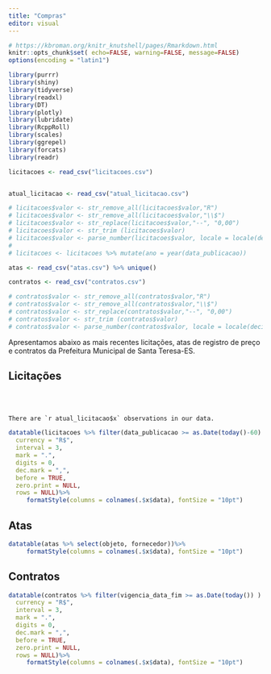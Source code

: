 ---
title: "Compras"
editor: visual
---

```{r}
# https://kbroman.org/knitr_knutshell/pages/Rmarkdown.html
knitr::opts_chunk$set( echo=FALSE, warning=FALSE, message=FALSE)
options(encoding = "latin1")
```

```{r}
library(purrr)
library(shiny)
library(tidyverse)
library(readxl)
library(DT)
library(plotly)
library(lubridate)
library(RcppRoll)
library(scales)
library(ggrepel)
library(forcats)
library(readr)
```

```{r df_licitacoes}

licitacoes <- read_csv("licitacoes.csv")


atual_licitacao <- read_csv("atual_licitacao.csv")

# licitacoes$valor <- str_remove_all(licitacoes$valor,"R")
# licitacoes$valor <- str_remove_all(licitacoes$valor,"\\$")
# licitacoes$valor <- str_replace(licitacoes$valor,"--", "0,00")
# licitacoes$valor <- str_trim (licitacoes$valor)
# licitacoes$valor <- parse_number(licitacoes$valor, locale = locale(decimal_mark = ","))
# 
# licitacoes <- licitacoes %>% mutate(ano = year(data_publicacao))

```

```{r df_atas}
atas <- read_csv("atas.csv") %>% unique()

```

```{r df_contratos}
contratos <- read_csv("contratos.csv")

# contratos$valor <- str_remove_all(contratos$valor,"R")
# contratos$valor <- str_remove_all(contratos$valor,"\\$")
# contratos$valor <- str_replace(contratos$valor,"--", "0,00")
# contratos$valor <- str_trim (contratos$valor)
# contratos$valor <- parse_number(contratos$valor, locale = locale(decimal_mark = ","))

```

Apresentamos abaixo as mais recentes licitações, atas de registro de preço e contratos da Prefeitura Municipal de Santa Teresa-ES.

## Licitações

\

\
`` There are `r atual_licitacao$x` observations in our data. ``

```{r licitacoes}
datatable(licitacoes %>% filter(data_publicacao >= as.Date(today()-60) ) %>% group_by(objeto) %>% summarise(valor = sum(valor, na.rm = TRUE)) %>% arrange(desc(valor)))%>% formatCurrency("valor",
  currency = "R$",
  interval = 3,
  mark = ".",
  digits = 0,
  dec.mark = ",",
  before = TRUE,
  zero.print = NULL,
  rows = NULL)%>% 
     formatStyle(columns = colnames(.$x$data), fontSize = "10pt")
```

## Atas

```{r tabela_atas}
datatable(atas %>% select(objeto, fornecedor))%>% 
     formatStyle(columns = colnames(.$x$data), fontSize = "10pt")

```

## Contratos

```{r}
datatable(contratos %>% filter(vigencia_data_fim >= as.Date(today()) ) %>% group_by(objeto, fornecedor_nome) %>% summarise(valor = sum(valor, na.rm = TRUE)) %>% arrange(desc(valor)))%>% formatCurrency("valor",
  currency = "R$",
  interval = 3,
  mark = ".",
  digits = 0,
  dec.mark = ",",
  before = TRUE,
  zero.print = NULL,
  rows = NULL)%>% 
     formatStyle(columns = colnames(.$x$data), fontSize = "10pt")

```
